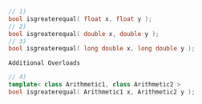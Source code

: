 ```cpp
// 1)
bool isgreaterequal( float x, float y );
// 2)
bool isgreaterequal( double x, double y );
// 3)
bool isgreaterequal( long double x, long double y );
```

`Additional Overloads`

```cpp
// 4)
template< class Arithmetic1, class Arithmetic2 >
bool isgreaterequal( Arithmetic1 x, Arithmetic2 y );
```
